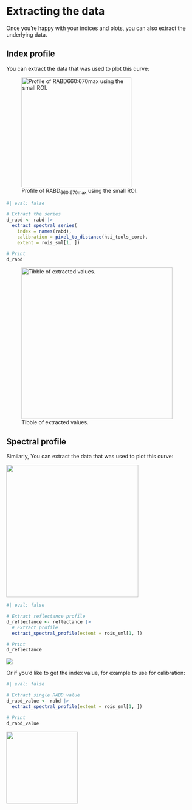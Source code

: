 # Extracting the data

Once you're happy with your indices and plots, you can also extract the underlying data.

## Index profile

You can extract the data that was used to plot this curve:

![Profile of RABD~660:670max~ using the small ROI.](figures/p_rabd_series.png){width="289"}

```r
#| eval: false

# Extract the series
d_rabd <- rabd |>
  extract_spectral_series(
    index = names(rabd),
    calibration = pixel_to_distance(hsi_tools_core),
    extent = rois_sml[1, ])

# Print
d_rabd
```

![Tibble of extracted values.](figures/tibble_series.png){width="397"}

## Spectral profile

Similarly, You can extract the data that was used to plot this curve:

![](figures/p_spectrum.png){width="347"}

```r
#| eval: false

# Extract reflectance profile
d_reflectance <- reflectance |>
  # Extract profile
  extract_spectral_profile(extent = rois_sml[1, ])

# Print
d_reflectance
```

![](figures/spectral_profile_full.png)

Or if you'd like to get the index value, for example to use for calibration:

```r
#| eval: false

# Extract single RABD value
d_rabd_value <- rabd |>
  extract_spectral_profile(extent = rois_sml[1, ])

# Print
d_rabd_value
```

![](figures/spectral_profile_rabd.png){width="188"}
